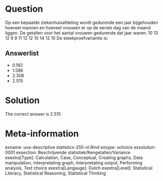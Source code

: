Question
========

Op een bepaalde ziekenhuisafdeling wordt gedurende een jaar bijgehouden hoeveel mannen en hoeveel vrouwen er op de eerste dag van de maand liggen.
De getallen voor het aantal vrouwen gedurende dat jaar waren:
10 13 12 9 9 11 12 12 10 14 12 10
De steekproefvariantie is: 

Answerlist
----------
* 0.192
* 1.586
* 2.306
* 2.515

Solution
========

The correct answer is  2.515 

Meta-information
================
exname: uva-descriptive statistics-255-nl.Rmd 
extype: schoice 
exsolution: 0001 
exsection: Beschrijvende statistiek/Kengetallen/Variance
exextra[Type]: Calculation, Case, Conceptual, Creating graphs, Data manipulation, Interpretating graph, Interpretating output, Performing analysis, Test choice 
exextra[Langauge]: Dutch 
exextra[Level]: Statistical Literacy, Statistical Reasoning, Statistical Thinking 
